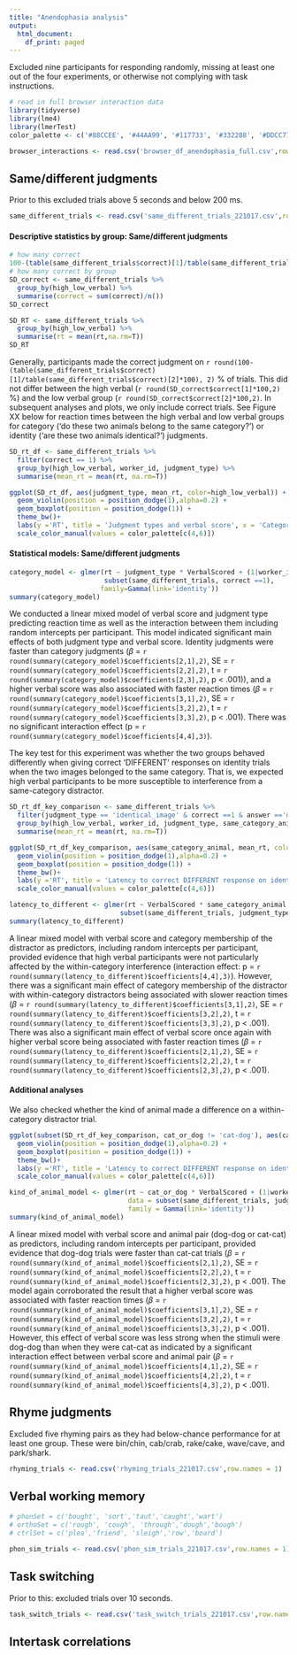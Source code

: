 ```yaml
---
title: "Anendophasia analysis"
output:
  html_document:
    df_print: paged
---
```


Excluded nine participants for responding randomly, missing at least one out of the four experiments, or otherwise not complying with task instructions.

```r
# read in full browser interaction data
library(tidyverse)
library(lme4)
library(lmerTest)
color_palette <- c('#88CCEE', '#44AA99', '#117733', '#332288', '#DDCC77', '#999933','#CC6677', '#882255', '#AA4499', '#DDDDDD') # Tol_muted from https://zenodo.org/record/3381072#.Y0_5ilJBw-Q

browser_interactions <- read.csv('browser_df_anendophasia_full.csv',row.names = 1)
```

## Same/different judgments

Prior to this excluded trials above 5 seconds and below 200 ms.

```r
same_different_trials <- read.csv('same_different_trials_221017.csv',row.names = 1)
```

#### Descriptive statistics by group: Same/different judgments

```r
# how many correct
100-(table(same_different_trials$correct)[1]/table(same_different_trials$correct)[2]*100)
# how many correct by group
SD_correct <- same_different_trials %>%
  group_by(high_low_verbal) %>%
  summarise(correct = sum(correct)/n())
SD_correct

SD_RT <- same_different_trials %>%
  group_by(high_low_verbal) %>%
  summarise(rt = mean(rt,na.rm=T))
SD_RT
```

Generally, participants made the correct judgment on `r round(100-(table(same_different_trials$correct)[1]/table(same_different_trials$correct)[2]*100), 2)` % of trials. This did not differ between the high verbal (`r round(SD_correct$correct[1]*100,2)` %) and the low verbal group (`r round(SD_correct$correct[2]*100,2)`. In subsequent analyses and plots, we only include correct trials. See Figure XX below for reaction times between the high verbal and low verbal groups for category ('do these two animals belong to the same category?') or identity ('are these two animals identical?') judgments.

```r
SD_rt_df <- same_different_trials %>%
  filter(correct == 1) %>%
  group_by(high_low_verbal, worker_id, judgment_type) %>%
  summarise(mean_rt = mean(rt, na.rm=T))

```
```r
ggplot(SD_rt_df, aes(judgment_type, mean_rt, color=high_low_verbal)) +
  geom_violin(position = position_dodge(1),alpha=0.2) +
  geom_boxplot(position = position_dodge(1)) +
  theme_bw()+
  labs(y ='RT', title = 'Judgment types and verbal score', x = 'Category or identity judgments') +
  scale_color_manual(values = color_palette[c(4,6)])
```

#### Statistical models: Same/different judgments

```r
category_model <- glmer(rt ~ judgment_type * VerbalScored + (1|worker_id), 
                        subset(same_different_trials, correct ==1),
                       family=Gamma(link='identity'))
summary(category_model)
```

We conducted a linear mixed model of verbal score and judgment type predicting reaction time as well as the interaction between them including random intercepts per participant. This model indicated significant main effects of both judgment type and verbal score. Identity judgments were faster than category judgments ($\beta$ = `r round(summary(category_model)$coefficients[2,1],2)`, SE = `r round(summary(category_model)$coefficients[2,2],2)`, t = `r round(summary(category_model)$coefficients[2,3],2)`, p < .001)), and a higher verbal score was also associated with faster reaction times ($\beta$ = `r round(summary(category_model)$coefficients[3,1],2)`, SE = `r round(summary(category_model)$coefficients[3,2],2)`, t = `r round(summary(category_model)$coefficients[3,3],2)`, p < .001). There was no significant interaction effect (p = `r round(summary(category_model)$coefficients[4,4],3)`).

The key test for this experiment was whether the two groups behaved differently when giving correct 'DIFFERENT' responses on identity trials when the two images belonged to the same category. That is, we expected high verbal participants to be more susceptible to interference from a same-category distractor.

```r
SD_rt_df_key_comparison <- same_different_trials %>%
  filter(judgment_type == 'identical_image' & correct ==1 & answer =='different') %>%
  group_by(high_low_verbal, worker_id, judgment_type, same_category_animal,cat_or_dog) %>%
  summarise(mean_rt = mean(rt, na.rm=T))
```
```r
ggplot(SD_rt_df_key_comparison, aes(same_category_animal, mean_rt, color=high_low_verbal)) +
  geom_violin(position = position_dodge(1),alpha=0.2) +
  geom_boxplot(position = position_dodge(1)) +
  theme_bw()+
  labs(y ='RT', title = 'Latency to correct DIFFERENT response on identity trials', x = 'Between or within category distractor') +
  scale_color_manual(values = color_palette[c(4,6)])
```

```r

latency_to_different <- glmer(rt ~ VerbalScored * same_category_animal + (1|worker_id),
                            subset(same_different_trials, judgment_type == 'identical_image' & correct ==1 & answer =='different'),family=Gamma(link='identity'))
summary(latency_to_different)
```
A linear mixed model with verbal score and category membership of the distractor as predictors, including random intercepts per participant, provided evidence that high verbal participants were not particularly affected by the within-category interference (interaction effect: p = `r round(summary(latency_to_different)$coefficients[4,4],3)`). However, there was a significant main effect of category membership of the distractor with within-category distractors being associated with slower reaction times ($\beta$ = `r round(summary(latency_to_different)$coefficients[3,1],2)`, SE = `r round(summary(latency_to_different)$coefficients[3,2],2)`, t = `r round(summary(latency_to_different)$coefficients[3,3],2)`, p < .001). There was also a significant main effect of verbal score once again with higher verbal score being associated with faster reaction times ($\beta$ = `r round(summary(latency_to_different)$coefficients[2,1],2)`, SE = `r round(summary(latency_to_different)$coefficients[2,2],2)`, t = `r round(summary(latency_to_different)$coefficients[2,3],2)`, p < .001).

#### Additional analyses

We also checked whether the kind of animal made a difference on a within-category distractor trial.

```r
ggplot(subset(SD_rt_df_key_comparison, cat_or_dog != 'cat-dog'), aes(cat_or_dog, mean_rt, color=high_low_verbal)) +
  geom_violin(position = position_dodge(1),alpha=0.2) +
  geom_boxplot(position = position_dodge(1)) +
  theme_bw()+
  labs(y ='RT', title = 'Latency to correct DIFFERENT response on identity trials', x = 'Image pair') +
  scale_color_manual(values = color_palette[c(4,6)])
```
```r
kind_of_animal_model <- glmer(rt ~ cat_or_dog * VerbalScored + (1|worker_id), 
                              data = subset(same_different_trials, judgment_type =='identical_image' & correct & answer=='same'),
                              family = Gamma(link='identity'))
summary(kind_of_animal_model) 
```
A linear mixed model with verbal score and animal pair (dog-dog or cat-cat) as predictors, including random intercepts per participant, provided evidence that dog-dog trials were faster than cat-cat trials ($\beta$ = `r round(summary(kind_of_animal_model)$coefficients[2,1],2)`, SE = `r round(summary(kind_of_animal_model)$coefficients[2,2],2)`, t = `r round(summary(kind_of_animal_model)$coefficients[2,3],2)`, p < .001). The model again corroborated the result that a higher verbal score was associated with faster reaction times ($\beta$ = `r round(summary(kind_of_animal_model)$coefficients[3,1],2)`, SE = `r round(summary(kind_of_animal_model)$coefficients[3,2],2)`, t = `r round(summary(kind_of_animal_model)$coefficients[3,3],2)`, p < .001). However, this effect of verbal score was less strong when the stimuli were dog-dog than when they were cat-cat as indicated by a significant interaction effect between verbal score and animal pair ($\beta$ = `r round(summary(kind_of_animal_model)$coefficients[4,1],2)`, SE = `r round(summary(kind_of_animal_model)$coefficients[4,2],2)`, t = `r round(summary(kind_of_animal_model)$coefficients[4,3],2)`, p < .001).

## Rhyme judgments

Excluded five rhyming pairs as they had below-chance performance for at least one group. These were bin/chin, cab/crab, rake/cake, wave/cave, and park/shark. 

```r
rhyming_trials <- read.csv('rhyming_trials_221017.csv',row.names = 1)
```

## Verbal working memory

```r
# phonSet = c('bought', 'sort','taut','caught','wart')
# orthoSet = c('rough', 'cough', 'through','dough','bough')
# ctrlSet = c('plea','friend', 'sleigh','row','board')

phon_sim_trials <- read.csv('phon_sim_trials_221017.csv',row.names = 1)

```

## Task switching

Prior to this: excluded trials over 10 seconds.

```r
task_switch_trials <- read.csv('task_switch_trials_221017.csv',row.names = 1)
```


## Intertask correlations


